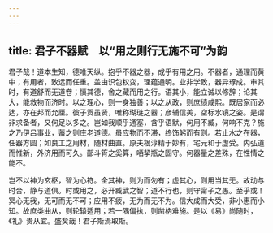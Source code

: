 ```yaml
---
---
---
```

title: 君子不器赋　以“用之则行无施不可”为韵
---



君子哉！道本生知，德唯天纵。抱乎不器之器，成乎有用之用。不器者，通理而黄中；有用者，致远而任重。盖由识包权变，理蕴通明。业非学致，器异琢成。审其时，有道舒而无道卷；慎其德，舍之藏而用之行。语其小，能立诚以修辞；论其大，能救物而济时。以之理心，则一身独善；以之从政，则庶绩咸熙。既居家而必达，亦在邦而允厘。彼子贡虽贤，唯称瑚琏之器；彦辅信美，空标水镜之姿。是谓非求备者，又何足以多之。岂如我顺乎通塞，含乎语默，何用不臧，何响不克？施之乃伊吕事业，蓄之则庄老道德。虽应物而不滞，终饰躬而有则。若止水之在器，任器方圆；如良工之用材，随材曲直。原夫根淳精于妙有，宅元和于虚受。内弘道而惟新，外济用而可久。鄙斗筲之奚算，哂挈瓶之固守。何器量之差殊，在性情之能不。

岂不以神为玄枢，智为心符。全其神，则为而勿有；虚其心，则用当其无。故动与时合，静与道俱。时或用之，必开臧武之智；道不行也，则守甯子之愚。至乎或！冥心无我，无可而无不可；应用不疲，无为而无不为。信大成而大受，非小惠而小知。故庶类曲从，则轮辕适用；若一隅偏执，则凿枘难施。是以《易》尚随时，《礼》贵从宜。盛矣哉！君子斯焉取斯。